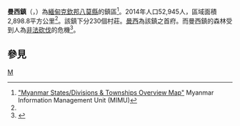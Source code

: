 {{Infobox settlement
|name =曼西鎮
|native_name = {{lang|my|မန်စီမြို့နယ်}}
|settlement_type = [[八莫縣|八莫縣]]鎮區
|image_skyline = 
|image_map = 
|mapsize = 
|map_caption = 
|pushpin_label_position = bottom
|pushpin_map = Burma
|pushpin_map_caption =曼西鎮在緬甸的位置
|seat = [[曼西|曼西]]
|seat_type = 首府
|subdivision_type = 國家
|subdivision_name = {{flag|Burma}}
|subdivision_type1 = [[缅甸行政区划|省邦]]
|subdivision_name1 = [[克欽邦|克欽邦]]
|subdivision_type2 = [[縣_(緬甸)|縣]]
|subdivision_name2 = [[八莫縣|八莫縣]]
|area_total_km2 = 2,898.8
|population_footnotes =<ref name="citypopulation">[http://www.citypopulation.de/php/myanmar-admin.php MYANMAR: Administrative Division] {{Wayback|url=http://www.citypopulation.de/php/myanmar-admin.php |date=20151117024737 }}. Citypopulation. 2015-11-22</ref>
|population = 52,945
|population_as_of = 2014
|population_density_km2 = 18.27
|coordinates_display = inline,title
|coordinates_region = MM
|latNS = N
|latd = 24
|latm = 07
|lats = 00
|longEW = E
|longd = 97
|longm = 18
|longs = 00
|elevation_ft = 
|elevation_m = 
|timezone = [[Myanmar_Standard_Time|MST]]
|utc_offset = +6:30
|website =
}}

'''曼西鎮'''（{{lang-my|မန်စီမြို့နယ်}}，{{lang-en|Mansi Township}}）為[[緬甸|緬甸]][[克欽邦|克欽邦]][[八莫縣|八莫縣]]的鎮區<ref name="MIMU001">[http://www.burmalibrary.org/docs6/MIMU001_A3_SD%20&%20Township%20Overview.pdf "Myanmar States/Divisions & Townships Overview Map"] {{webarchive|url=https://web.archive.org/web/20101203160828/http://www.burmalibrary.org/docs6/MIMU001_A3_SD%20%26%20Township%20Overview.pdf |date=2010-12-03 }} Myanmar Information Management Unit (MIMU)</ref>。2014年人口52,945人，區域面積2,898.8平方公里<ref name=citypopulation/>。該鎮下分230個村莊。[[曼西|曼西]]為該鎮之首府。而曼西鎮的森林受到人為[[非法砍伐|非法砍伐]]的危機<ref>{{Cite web|url=http://www.illegal-logging.info/approach.php?a_id=80|title=Myanmar (Burma)|publisher=Illegal Logging Info|accessdate=September 25, 2010|deadurl=yes|archiveurl=https://web.archive.org/web/20100820050437/http://www.illegal-logging.info/approach.php?a_id=80|archivedate=2010年8月20日}}</ref>。
==參見==
{{Reflist}}

{{克钦邦行政区划|state=collapsed}}

[[Category:克欽邦鎮區|M]]

{{Burma-geo-stub}}